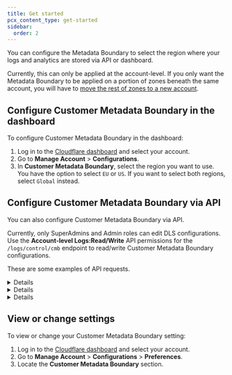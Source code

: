 ```yaml
---
title: Get started
pcx_content_type: get-started
sidebar:
  order: 2
---
```



You can configure the Metadata Boundary to select the region where your logs and analytics are stored via API or dashboard.

Currently, this can only be applied at the account-level. If you only want the Metadata Boundary to be applied on a portion of zones beneath the same account, you will have to [move the rest of zones to a new account](/fundamentals/manage-domains/move-domain/).

## Configure Customer Metadata Boundary in the dashboard

To configure Customer Metadata Boundary in the dashboard:

1. Log in to the [Cloudflare dashboard](https://dash.cloudflare.com/login) and select your account.
2. Go to **Manage Account** > **Configurations**.
3. In **Customer Metadata Boundary**, select the region you want to use. You have the option to select `EU` or `US`. If you want to select both regions, select `Global` instead.

## Configure Customer Metadata Boundary via API

You can also configure Customer Metadata Boundary via API.

Currently, only SuperAdmins and Admin roles can edit DLS configurations. Use the **Account-level Logs:Read/Write** API permissions for the `/logs/control/cmb` endpoint to read/write Customer Metadata Boundary configurations.

These are some examples of API requests.

<Details header="Get current regions">

Here is an example request using cURL to get current regions (if any):

```bash
curl -s -D "/dev/stderr" https://api.cloudflare.com/client/v4/accounts/<ACCOUNT_ID>/logs/control/cmb/config -X GET \
-H "X-Auth-Email: <EMAIL>" \
-H "X-Auth-Key: <KEY>" \
| jq '.'
```

</Details>

<Details header="Setting regions">

Here is an example request using cURL to set regions:

```bash
curl -s -D "/dev/stderr" https://api.cloudflare.com/client/v4/accounts/<ACCOUNT_ID>/logs/control/cmb/config -X POST -d '
{
    "regions": "eu",
    "allow_out_of_region_access": false
}
' \
-H "X-Auth-Email: <EMAIL>" \
-H "X-Auth-Key: <KEY>" \
| jq '.'

```

This will overwrite any previous regions.
Change will be in effect after several minutes.

</Details>

<Details header="Delete regions">

Here is an example request using cURL to delete regions:

```bash
curl -s -D "/dev/stderr" https://api.cloudflare.com/client/v4/accounts/<ACCOUNT_ID>/logs/control/cmb/config -X DELETE \
-H "X-Auth-Email: <EMAIL>" \
-H "X-Auth-Key: <KEY>" \
| jq '.'
```

</Details>

## View or change settings

To view or change your Customer Metadata Boundary setting:

1. Log in to the [Cloudflare dashboard](https://dash.cloudflare.com) and select your account.
2. Go to **Manage Account** > **Configurations** > **Preferences**.
3. Locate the **Customer Metadata Boundary** section.

